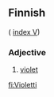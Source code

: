 ==Finnish==
( [[Wiktionary:Finnish_index_v|index V]])

===Adjective===

# [[violet]]

[[fi:Violetti]]